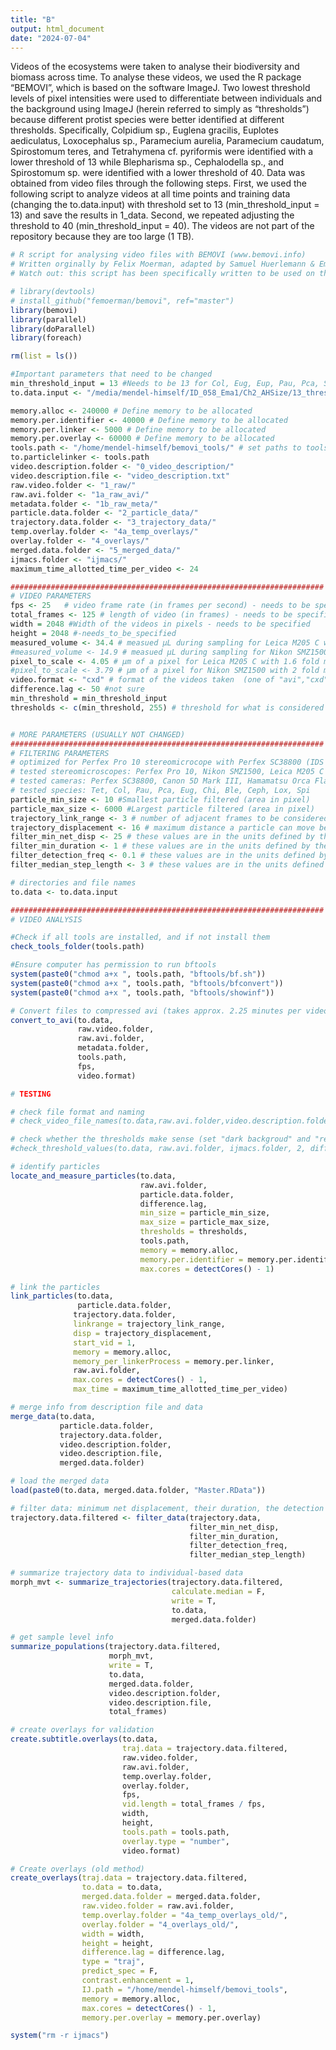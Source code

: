 ```yaml
---
title: "B"
output: html_document
date: "2024-07-04"
---
```


Videos of the ecosystems were taken to analyse their biodiversity and biomass across time. To analyse these videos, we used the R package "BEMOVI", which is based on the software ImageJ. Two lowest threshold levels of pixel intensities were used to differentiate between individuals and the background using ImageJ (herein referred to simply as "thresholds") because different protist species were better identified at different thresholds. Specifically, Colpidium sp., Euglena gracilis, Euplotes aediculatus, Loxocephalus sp., Paramecium aurelia, Paramecium caudatum, Spirostomum teres, and Tetrahymena cf. pyriformis were identified with a lower threshold of 13 while Blepharisma sp., Cephalodella sp., and Spirostomum sp. were identified with a lower threshold of 40. Data was obtained from video files through the following steps. First, we used the following script to analyze videos at all time points and training data (changing the to.data.input) with threshold set to 13 (min_threshold_input = 13) and save the results in 1_data. Second, we repeated adjusting the threshold to 40 (min_threshold_input = 40). The videos are not part of the repository because they are too large (1 TB).

```r
# R script for analysing video files with BEMOVI (www.bemovi.info)
# Written orginally by Felix Moerman, adapted by Samuel Huerlemann & Emanuele Giacomuzzo
# Watch out: this script has been specifically written to be used on the Mendel computer

# library(devtools)
# install_github("femoerman/bemovi", ref="master")
library(bemovi)
library(parallel)
library(doParallel)
library(foreach)

rm(list = ls())

#Important parameters that need to be changed 
min_threshold_input = 13 #Needs to be 13 for Col, Eug, Eup, Pau, Pca, Spi te, Tet. Needs to be 40 for Ble, Cep, Spi. 
to.data.input <- "/media/mendel-himself/ID_058_Ema1/Ch2_AHSize/13_threshold_analysis/t0/"

memory.alloc <- 240000 # Define memory to be allocated
memory.per.identifier <- 40000 # Define memory to be allocated
memory.per.linker <- 5000 # Define memory to be allocated
memory.per.overlay <- 60000 # Define memory to be allocated
tools.path <- "/home/mendel-himself/bemovi_tools/" # set paths to tools folder and particle linker - needs to be specified
to.particlelinker <- tools.path
video.description.folder <- "0_video_description/"
video.description.file <- "video_description.txt"
raw.video.folder <- "1_raw/"
raw.avi.folder <- "1a_raw_avi/"
metadata.folder <- "1b_raw_meta/"
particle.data.folder <- "2_particle_data/"
trajectory.data.folder <- "3_trajectory_data/"
temp.overlay.folder <- "4a_temp_overlays/"
overlay.folder <- "4_overlays/"
merged.data.folder <- "5_merged_data/"
ijmacs.folder <- "ijmacs/"
maximum_time_allotted_time_per_video <- 24

######################################################################
# VIDEO PARAMETERS
fps <- 25   # video frame rate (in frames per second) - needs to be specified
total_frames <- 125 # length of video (in frames) - needs to be specified
width = 2048 #Width of the videos in pixels - needs to be specified
height = 2048 #-needs_to_be_specified
measured_volume <- 34.4 # measued µL during sampling for Leica M205 C with 1.6 fold magnification, sample height 0.5 mm and Hamamatsu Orca Flash 4 - needs to be specified
#measured_volume <- 14.9 # measued µL during sampling for Nikon SMZ1500 with 2 fold magnification, sample height 0.5 mm and Canon 5D Mark III
pixel_to_scale <- 4.05 # µm of a pixel for Leica M205 C with 1.6 fold magnification, sample height 0.5 mm and Hamamatsu Orca Flash 4
#pixel_to_scale <- 3.79 # µm of a pixel for Nikon SMZ1500 with 2 fold magnification, sample height 0.5 mm and Canon 5D Mark III
video.format <- "cxd" # format of the videos taken  (one of "avi","cxd","mov","tiff") - needs to be specified
difference.lag <- 50 #not sure
min_threshold = min_threshold_input
thresholds <- c(min_threshold, 255) # threshold for what is considered background and what is not in ImageJ - the first number should be adjusted, the second should not


# MORE PARAMETERS (USUALLY NOT CHANGED)
######################################################################
# FILTERING PARAMETERS
# optimized for Perfex Pro 10 stereomicrocope with Perfex SC38800 (IDS UI-3880LE-M-GL) camera
# tested stereomicroscopes: Perfex Pro 10, Nikon SMZ1500, Leica M205 C
# tested cameras: Perfex SC38800, Canon 5D Mark III, Hamamatsu Orca Flash 4
# tested species: Tet, Col, Pau, Pca, Eug, Chi, Ble, Ceph, Lox, Spi
particle_min_size <- 10 #Smallest particle filtered (area in pixel)
particle_max_size <- 6000 #Largest particle filtered (area in pixel)
trajectory_link_range <- 3 # number of adjacent frames to be considered for linking particles
trajectory_displacement <- 16 # maximum distance a particle can move between two frames
filter_min_net_disp <- 25 # these values are in the units defined by the parameters above: fps (seconds), measured_volume (microliters) and pixel_to_scale (micometers)
filter_min_duration <- 1 # these values are in the units defined by the parameters above: fps (seconds), measured_volume (microliters) and pixel_to_scale (micometers)
filter_detection_freq <- 0.1 # these values are in the units defined by the parameters above: fps (seconds), measured_volume (microliters) and pixel_to_scale (micometers)
filter_median_step_length <- 3 # these values are in the units defined by the parameters above: fps (seconds), measured_volume (microliters) and pixel_to_scale (micometers)

# directories and file names
to.data <- to.data.input

######################################################################
# VIDEO ANALYSIS

#Check if all tools are installed, and if not install them
check_tools_folder(tools.path)

#Ensure computer has permission to run bftools
system(paste0("chmod a+x ", tools.path, "bftools/bf.sh"))
system(paste0("chmod a+x ", tools.path, "bftools/bfconvert"))
system(paste0("chmod a+x ", tools.path, "bftools/showinf"))

# Convert files to compressed avi (takes approx. 2.25 minutes per video)
convert_to_avi(to.data,
               raw.video.folder,
               raw.avi.folder,
               metadata.folder,
               tools.path,
               fps,
               video.format)

# TESTING

# check file format and naming
# check_video_file_names(to.data,raw.avi.folder,video.description.folder,video.description.file)

# check whether the thresholds make sense (set "dark backgroud" and "red")
#check_threshold_values(to.data, raw.avi.folder, ijmacs.folder, 2, difference.lag, thresholds, tools.path,  memory.alloc)

# identify particles
locate_and_measure_particles(to.data,
                             raw.avi.folder,
                             particle.data.folder,
                             difference.lag,
                             min_size = particle_min_size,
                             max_size = particle_max_size,
                             thresholds = thresholds,
                             tools.path,
                             memory = memory.alloc,
                             memory.per.identifier = memory.per.identifier,
                             max.cores = detectCores() - 1)

# link the particles
link_particles(to.data,
               particle.data.folder,
              trajectory.data.folder,
              linkrange = trajectory_link_range,
              disp = trajectory_displacement,
              start_vid = 1,
              memory = memory.alloc,
              memory_per_linkerProcess = memory.per.linker,
              raw.avi.folder,
              max.cores = detectCores() - 1,
              max_time = maximum_time_allotted_time_per_video)

# merge info from description file and data
merge_data(to.data,
           particle.data.folder,
           trajectory.data.folder,
           video.description.folder,
           video.description.file,
           merged.data.folder)

# load the merged data
load(paste0(to.data, merged.data.folder, "Master.RData"))

# filter data: minimum net displacement, their duration, the detection frequency and the median step length
trajectory.data.filtered <- filter_data(trajectory.data,
                                        filter_min_net_disp,
                                        filter_min_duration,
                                        filter_detection_freq,
                                        filter_median_step_length)

# summarize trajectory data to individual-based data
morph_mvt <- summarize_trajectories(trajectory.data.filtered,
                                    calculate.median = F,
                                    write = T,
                                    to.data,
                                    merged.data.folder)

# get sample level info
summarize_populations(trajectory.data.filtered,
                      morph_mvt,
                      write = T,
                      to.data,
                      merged.data.folder,
                      video.description.folder,
                      video.description.file,
                      total_frames)

# create overlays for validation
create.subtitle.overlays(to.data,
                         traj.data = trajectory.data.filtered,
                         raw.video.folder,
                         raw.avi.folder,
                         temp.overlay.folder,
                         overlay.folder,
                         fps,
                         vid.length = total_frames / fps,
                         width,
                         height,
                         tools.path = tools.path,
                         overlay.type = "number",
                         video.format)

# Create overlays (old method)
create_overlays(traj.data = trajectory.data.filtered,
                to.data = to.data,
                merged.data.folder = merged.data.folder,
                raw.video.folder = raw.avi.folder,
                temp.overlay.folder = "4a_temp_overlays_old/",
                overlay.folder = "4_overlays_old/",
                width = width,
                height = height,
                difference.lag = difference.lag,
                type = "traj",
                predict_spec = F,
                contrast.enhancement = 1,
                IJ.path = "/home/mendel-himself/bemovi_tools",
                memory = memory.alloc,
                max.cores = detectCores() - 1,
                memory.per.overlay = memory.per.overlay)

system("rm -r ijmacs")
```